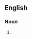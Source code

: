 {{also|mégapixels}}

==English==

===Noun===
{{head|en|noun plural form}}

# {{plural of|megapixel|lang=en}}